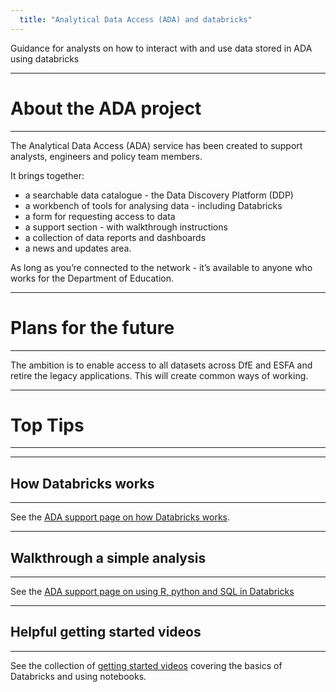 ```yaml
---
  title: "Analytical Data Access (ADA) and databricks"
---
```

  
  <p class="text-muted">Guidance for analysts on how to interact with and use data stored in ADA using databricks</p>
    
---

# About the ADA project

---

The Analytical Data Access (ADA) service has been created to support analysts, engineers and policy team members.

It brings together:

*	a searchable data catalogue - the Data Discovery Platform (DDP)
*	a workbench of tools for analysing data - including Databricks
*	a form for requesting access to data
*	a support section - with walkthrough instructions
*	a collection of data reports and dashboards
*	a news and updates area.

As long as you're connected to the network - it's available to anyone who works for the Department of Education.

---

# Plans for the future

---

The ambition is to enable access to all datasets across DfE and ESFA and retire the legacy applications. This will create common ways of working.

---

# Top Tips

---

---

## How Databricks works

---

See the [ADA support page on how Databricks works](https://analytical-data-access.azurewebsites.net/get-support/how-databricks-works).


---

## Walkthrough a simple analysis

---

See the [ADA support page on using R, python and SQL in Databricks](https://analytical-data-access.azurewebsites.net/get-support/using-r-python-and-sql-in-databricks)


---

## Helpful getting started videos

---

See the collection of [getting started videos](https://educationgovuk.sharepoint.com/:f:/r/sites/ADA-SuperUserForum/Shared%20Documents/General/Getting%20started%20videos?csf=1&web=1&e=RCFSib) covering the basics of Databricks and using notebooks. 




